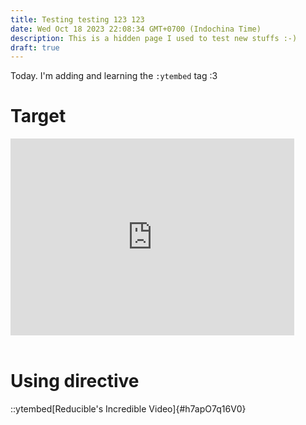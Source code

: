 ```yaml
---
title: Testing testing 123 123
date: Wed Oct 18 2023 22:08:34 GMT+0700 (Indochina Time)
description: This is a hidden page I used to test new stuffs :-)
draft: true
---
```


Today. I'm adding and learning the `:ytembed` tag :3

# Target

<div
    style={{
        display: "flex",
        justifyContent: "center",
        alignItems: "center",
    }}
>
    <iframe 
        width="90%" 
        height="315" 
        style={{
            border: "3px dashed #73403F",
            borderBottom: "0px",
            borderRadius: "16px",
            boxShadow: "0px 12px #B03836"
        }}
        src="https://www.youtube.com/embed/h7apO7q16V0" 
        title="Reducible's Incredible Video" 
        frameborder="0" 
        allow="accelerometer; autoplay; clipboard-write; encrypted-media; gyroscope; picture-in-picture; web-share" 
        allowFullScreen="true" 
        webkitallowfullscreen="true" 
        mozallowfullscreen="true"
    >
    </iframe>
</div>
<br/>

# Using directive

::ytembed[Reducible's Incredible Video]{#h7apO7q16V0}